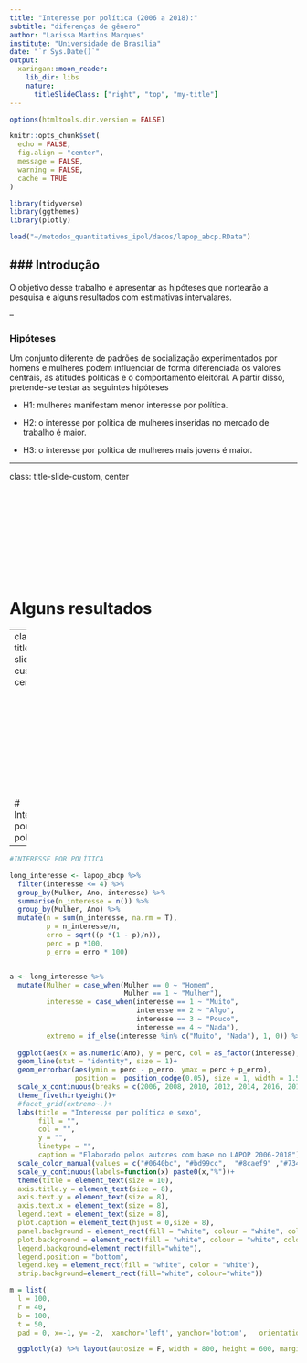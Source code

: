 ```yaml
---
title: "Interesse por política (2006 a 2018):"
subtitle: "diferenças de gênero"
author: "Larissa Martins Marques"
institute: "Universidade de Brasília"
date: "`r Sys.Date()`"
output:
  xaringan::moon_reader:
    lib_dir: libs
    nature:
      titleSlideClass: ["right", "top", "my-title"]
---
```



```r

options(htmltools.dir.version = FALSE)

knitr::opts_chunk$set(
  echo = FALSE,
  fig.align = "center",
  message = FALSE,
  warning = FALSE,
  cache = TRUE
)

library(tidyverse)
library(ggthemes)
library(plotly)

load("~/metodos_quantitativos_ipol/dados/lapop_abcp.RData")

```


### Introdução
--

O objetivo desse trabalho é apresentar as hipóteses que nortearão a pesquisa e alguns resultados com estimativas intervalares.

--

### Hipóteses

Um conjunto diferente de padrões de socialização experimentados por homens e mulheres podem influenciar de forma diferenciada os valores centrais, as atitudes políticas e o comportamento eleitoral. A partir disso, pretende-se testar as seguintes hipóteses

  - H1: mulheres manifestam menor interesse por política.  
  
  - H2: o interesse por política de mulheres inseridas no mercado de trabalho é maior.
  
  - H3: o interesse por política de mulheres mais jovens é maior.

---

class: title-slide-custom, center

<br><br><br><br><br><br><br><br><br>

# Alguns resultados

---
class: title-slide-custom, center

<br><br><br><br><br><br><br><br><br>

# Interesse por política

---
```r
#INTERESSE POR POLÍTICA

long_interesse <- lapop_abcp %>%
  filter(interesse <= 4) %>% 
  group_by(Mulher, Ano, interesse) %>% 
  summarise(n_interesse = n()) %>% 
  group_by(Mulher, Ano) %>% 
  mutate(n = sum(n_interesse, na.rm = T), 
         p = n_interesse/n, 
         erro = sqrt((p *(1 - p)/n)),
         perc = p *100,
         p_erro = erro * 100)


a <- long_interesse %>% 
  mutate(Mulher = case_when(Mulher == 0 ~ "Homem", 
                            Mulher == 1 ~ "Mulher"), 
         interesse = case_when(interesse == 1 ~ "Muito", 
                               interesse == 2 ~ "Algo",
                               interesse == 3 ~ "Pouco",
                               interesse == 4 ~ "Nada"),
         extremo = if_else(interesse %in% c("Muito", "Nada"), 1, 0)) %>% 
  
  ggplot(aes(x = as.numeric(Ano), y = perc, col = as_factor(interesse), fill = Mulher, linetype = Mulher))+
  geom_line(stat = "identity", size = 1)+
  geom_errorbar(aes(ymin = perc - p_erro, ymax = perc + p_erro), 
                position =  position_dodge(0.05), size = 1, width = 1.5)+
  scale_x_continuous(breaks = c(2006, 2008, 2010, 2012, 2014, 2016, 2018))+
  theme_fivethirtyeight()+
  #facet_grid(extremo~.)+
  labs(title = "Interesse por política e sexo",
       fill = "", 
       col = "", 
       y = "", 
       linetype = "", 
       caption = "Elaborado pelos autores com base no LAPOP 2006-2018")+
  scale_color_manual(values = c("#0640bc", "#bd99cc",  "#8caef9" ,"#734488" ))+
  scale_y_continuous(labels=function(x) paste0(x,"%"))+
  theme(title = element_text(size = 10),
  axis.title.y = element_text(size = 8),
  axis.text.y = element_text(size = 8),
  axis.text.x = element_text(size = 8),
  legend.text = element_text(size = 8),
  plot.caption = element_text(hjust = 0,size = 8),
  panel.background = element_rect(fill = "white", colour = "white", color = "white"),
  plot.background = element_rect(fill = "white", colour = "white", color = "white"),
  legend.background=element_rect(fill="white"),
  legend.position = "bottom",
  legend.key = element_rect(fill = "white", color = "white"),
  strip.background=element_rect(fill="white", colour="white"))

m = list(
  l = 100,
  r = 40,
  b = 100,
  t = 50,
  pad = 0, x=-1, y= -2,  xanchor='left', yanchor='bottom',   orientation='h')

  ggplotly(a) %>% layout(autosize = F, width = 800, height = 600, margin = m)

 
```



